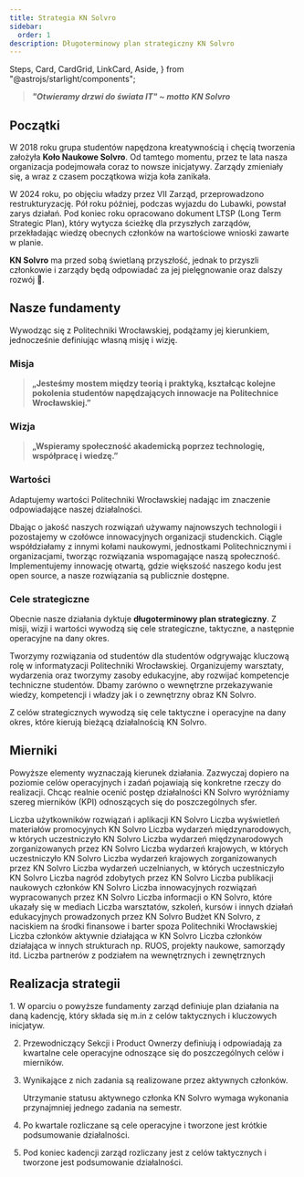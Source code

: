 ```yaml
---
title: Strategia KN Solvro
sidebar:
  order: 1
description: Długoterminowy plan strategiczny KN Solvro
---
```


  Steps,
  Card,
  CardGrid,
  LinkCard,
  Aside,
} from "@astrojs/starlight/components";

> <b>
>   <i>"Otwieramy drzwi do świata IT" ~ motto KN Solvro</i>
> </b>

## Początki

W 2018 roku grupa studentów napędzona kreatywnością i chęcią tworzenia założyła **Koło Naukowe Solvro**. Od tamtego momentu, przez te lata nasza organizacja podejmowała coraz to nowsze inicjatywy. Zarządy zmieniały się, a wraz z czasem początkowa wizja koła zanikała.

W 2024 roku, po objęciu władzy przez VII Zarząd, przeprowadzono restrukturyzację. Pół roku później, podczas wyjazdu do Lubawki, powstał zarys działań. Pod koniec roku opracowano dokument LTSP (Long Term Strategic Plan), który wytycza ścieżkę dla przyszłych zarządów, przekładając wiedzę obecnych członków na wartościowe wnioski zawarte w planie.

**KN Solvro** ma przed sobą świetlaną przyszłość, jednak to przyszli członkowie i zarządy będą odpowiadać za jej pielęgnowanie oraz dalszy rozwój 🚀.

## Nasze fundamenty

Wywodząc się z Politechniki Wrocławskiej, podążamy jej kierunkiem, jednocześnie definiując własną misję i wizję.

### Misja

> <b>
>   „Jesteśmy mostem między teorią i praktyką, kształcąc kolejne pokolenia
>   studentów napędzających innowacje na Politechnice Wrocławskiej.”
> </b>

### Wizja

> <b>
>   „Wspieramy społeczność akademicką poprzez technologię, współpracę i wiedzę.”
> </b>

### Wartości

Adaptujemy wartości Politechniki Wrocławskiej nadając im znaczenie odpowiadające naszej działalności.

<Card title="Doskonałość" icon="starlight">
  Dbając o jakość naszych rozwiązań używamy najnowszych technologii i
  pozostajemy w czołówce innowacyjnych organizacji studenckich.
</Card>
<Card title="Współpraca" icon="gitter">
  Ciągle współdziałamy z innymi kołami naukowymi, jednostkami Politechnicznymi i
  organizacjami, tworząc rozwiązania wspomagające naszą społeczność.
</Card>
<Card title="Otwartość" icon="seti:grails">
  Implementujemy innowację otwartą, gdzie większość naszego kodu jest open
  source, a nasze rozwiązania są publicznie dostępne.
</Card>

### Cele strategiczne

Obecnie nasze działania dyktuje **długoterminowy plan strategiczny**. Z misji, wizji i wartości wywodzą się cele strategiczne, taktyczne, a następnie operacyjne na dany okres.

<Card title="S1. Cyfryzacja życia studenckiego PWR" icon="laptop">
  Tworzymy rozwiązania od studentów dla studentów odgrywając kluczową rolę w
  informatyzacji Politechniki Wrocławskiej.
</Card>
<Card title="S2. Wspomaganie studentów w zakresie IT" icon="seti:graphql">
  Organizujemy warsztaty, wydarzenia oraz tworzymy zasoby edukacyjne, aby
  rozwijać kompetencje techniczne studentów.
</Card>
<Card title="S3. Stabilny wzrost i działanie KN Solvro" icon="rocket">
  Dbamy zarówno o wewnętrzne przekazywanie wiedzy, kompetencji i władzy jak i o
  zewnętrzny obraz KN Solvro.
</Card>

Z celów strategicznych wywodzą się cele taktyczne i operacyjne na dany okres, które kierują bieżącą działalnością KN Solvro.

## Mierniki

Powyższe elementy wyznaczają kierunek działania. Zazwyczaj dopiero na poziomie celów operacyjnych i zadań pojawiają się konkretne rzeczy do realizacji.
Chcąc realnie ocenić postęp działalności KN Solvro wyróżniamy szereg mierników (KPI) odnoszących się do poszczególnych sfer.

<CardGrid>
  <Card title="M1" icon="laptop">
    Liczba użytkowników rozwiązań i aplikacji KN Solvro
  </Card>
  <Card title="M2" icon="document">
    Liczba wyświetleń materiałów promocyjnych KN Solvro
  </Card>
  <Card title="M3" icon="rocket">
    Liczba wydarzeń międzynarodowych, w których uczestniczyło KN Solvro
  </Card>
  <Card title="M4" icon="star">
    Liczba wydarzeń międzynarodowych zorganizowanych przez KN Solvro
  </Card>
  <Card title="M5" icon="list-format">
    Liczba wydarzeń krajowych, w których uczestniczyło KN Solvro
  </Card>
  <Card title="M6" icon="heart">
    Liczba wydarzeń krajowych zorganizowanych przez KN Solvro
  </Card>
  <Card title="M7" icon="open-book">
    Liczba wydarzeń uczelnianych, w których uczestniczyło KN Solvro
  </Card>
  <Card title="M8" icon="approve-check-circle">
    Liczba nagród zdobytych przez KN Solvro
  </Card>
  <Card title="M9" icon="information">
    Liczba publikacji naukowych członków KN Solvro
  </Card>
  <Card title="M10" icon="puzzle">
    Liczba innowacyjnych rozwiązań wypracowanych przez KN Solvro
  </Card>
  <Card title="M11" icon="magnifier">
    Liczba informacji o KN Solvro, które ukazały się w mediach
  </Card>
  <Card title="M12" icon="comment-alt">
    Liczba warsztatów, szkoleń, kursów i innych działań edukacyjnych
    prowadzonych przez KN Solvro
  </Card>
  <Card title="M13" icon="random">
    Budżet KN Solvro, z naciskiem na środki finansowe i barter spoza
    Politechniki Wrocławskiej
  </Card>
  <Card title="M14" icon="github">
    Liczba członków aktywnie działająca w KN Solvro
  </Card>
  <Card title="M15" icon="linkedin">
    Liczba członków działająca w innych strukturach np. RUOS, projekty naukowe,
    samorządy itd.
  </Card>
  <Card title="M16" icon="discord">
    Liczba partnerów z podziałem na wewnętrznych i zewnętrznych
  </Card>
</CardGrid>

## Realizacja strategii

<Steps>
1. W oparciu o powyższe fundamenty zarząd definiuje plan działania na daną kadencję, który składa się m.in z celów taktycznych i kluczowych inicjatyw.

2. Przewodniczący Sekcji i Product Ownerzy definiują i odpowiadają za kwartalne cele operacyjne odnoszące się do poszczególnych celów i mierników.

3. Wynikające z nich zadania są realizowane przez aktywnych członków.

   <Aside type="caution">
     Utrzymanie statusu aktywnego członka KN Solvro wymaga wykonania
     przynajmniej jednego zadania na semestr.
   </Aside>

4. Po kwartale rozliczane są cele operacyjne i tworzone jest krótkie podsumowanie działalności.

5. Pod koniec kadencji zarząd rozliczany jest z celów taktycznych i tworzone jest podsumowanie działalności.

</Steps>

<LinkCard
  title="Cele taktyczne VII Zarządu"
  href="/solvro/vii_board"
  description="Plan działania zdefiniowany przez VII Zarząd na rok 2024/2025."
/>

<LinkCard
  title="Cele operacyjne 25Q1"
  href="https://github.com/orgs/Solvro/projects/3/views/7?filterQuery=iteration%3A25Q1"
/>
